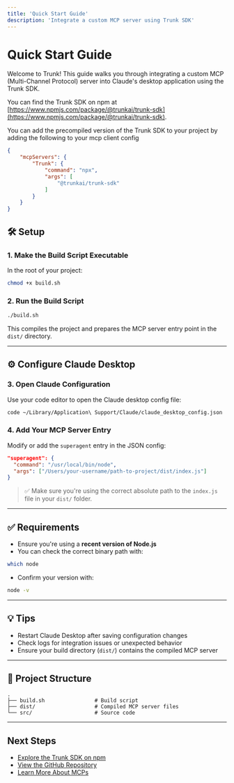 ```yaml
---
title: 'Quick Start Guide'
description: 'Integrate a custom MCP server using Trunk SDK'
---
```


# Quick Start Guide

Welcome to Trunk! This guide walks you through integrating a custom MCP (Multi-Channel Protocol) server into Claude's desktop application using the Trunk SDK. 

You can find the Trunk SDK on npm at [https://www.npmjs.com/package/@trunkai/trunk-sdk](https://www.npmjs.com/package/@trunkai/trunk-sdk).

You can add the precompiled version of the Trunk SDK to your project by adding the following to your mcp client config

```json
{
    "mcpServers": {
        "Trunk": {
            "command": "npx",
            "args": [
                "@trunkai/trunk-sdk"
            ]
        }
    }
}

```

## 🛠 Setup

### 1. Make the Build Script Executable

In the root of your project:

```bash
chmod +x build.sh
```

### 2. Run the Build Script

```bash
./build.sh
```

This compiles the project and prepares the MCP server entry point in the `dist/` directory.

---

## ⚙️ Configure Claude Desktop

### 3. Open Claude Configuration

Use your code editor to open the Claude desktop config file:

```bash
code ~/Library/Application\ Support/Claude/claude_desktop_config.json
```

### 4. Add Your MCP Server Entry

Modify or add the `superagent` entry in the JSON config:

```json
"superagent": {
  "command": "/usr/local/bin/node",
  "args": ["/Users/your-username/path-to-project/dist/index.js"]
}
```

> ✅ Make sure you're using the correct absolute path to the `index.js` file in your `dist/` folder.

---

## ✅ Requirements

- Ensure you're using a **recent version of Node.js**
- You can check the correct binary path with:
  
```bash
which node
```

- Confirm your version with:
  
```bash
node -v
```

---

## 💡 Tips

- Restart Claude Desktop after saving configuration changes
- Check logs for integration issues or unexpected behavior
- Ensure your build directory (`dist/`) contains the compiled MCP server

---

## 📁 Project Structure

```
.
├── build.sh                # Build script
├── dist/                   # Compiled MCP server files
└── src/                    # Source code
```

---

## Next Steps

- [Explore the Trunk SDK on npm](https://www.npmjs.com/package/@trunkai/trunk-sdk)
- [View the GitHub Repository](https://github.com/trunk/)
- [Learn More About MCPs](/concepts/mcp)
